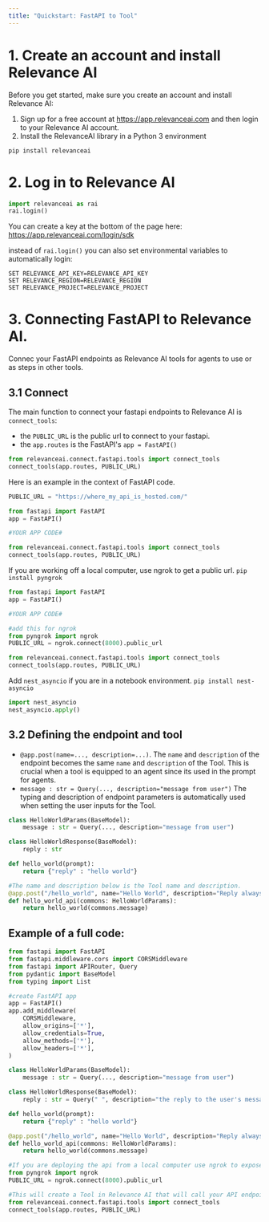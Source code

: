 ```yaml
---
title: "Quickstart: FastAPI to Tool"
---
```


# 1. Create an account and install Relevance AI

Before you get started, make sure you create an account and install Relevance AI:
  1. Sign up for a free account at https://app.relevanceai.com and then login to your Relevance AI account.
  2. Install the RelevanceAI library in a Python 3 environment

```
pip install relevanceai
```

# 2. Log in to Relevance AI

```python Python
import relevanceai as rai
rai.login()
```
You can create a key at the bottom of the page here: https://app.relevanceai.com/login/sdk

instead of `rai.login()` you can also set environmental variables to automatically login:
```
SET RELEVANCE_API_KEY=RELEVANCE_API_KEY
SET RELEVANCE_REGION=RELEVANCE_REGION
SET RELEVANCE_PROJECT=RELEVANCE_PROJECT
```

# 3. Connecting FastAPI to Relevance AI.
Connec your FastAPI endpoints as Relevance AI tools for agents to use or as steps in other tools.

## 3.1 Connect
The main function to connect your fastapi endpoints to Relevance AI is `connect_tools`:
- the `PUBLIC_URL` is the public url to connect to your fastapi. 
- the `app.routes` is the FastAPI's `app = FastAPI()`  

```python Python
from relevanceai.connect.fastapi.tools import connect_tools
connect_tools(app.routes, PUBLIC_URL)
```

Here is an example in the context of FastAPI code.
```python Python
PUBLIC_URL = "https://where_my_api_is_hosted.com/"

from fastapi import FastAPI
app = FastAPI()

#YOUR APP CODE#

from relevanceai.connect.fastapi.tools import connect_tools
connect_tools(app.routes, PUBLIC_URL)
```

If you are working off a local computer, use ngrok to get a public url. `pip install pyngrok`

```python Python
from fastapi import FastAPI
app = FastAPI()

#YOUR APP CODE#

#add this for ngrok
from pyngrok import ngrok
PUBLIC_URL = ngrok.connect(8000).public_url

from relevanceai.connect.fastapi.tools import connect_tools
connect_tools(app.routes, PUBLIC_URL)
```

Add `nest_asyncio` if you are in a notebook environment. `pip install nest-asyncio`

```python Python
import nest_asyncio
nest_asyncio.apply()
```

## 3.2 Defining the endpoint and tool
- `@app.post(name=..., description=...)`. The `name` and `description` of the endpoint becomes the same `name` and `description` of the Tool. This is crucial when a tool is equipped to an agent since its used in the prompt for agents.
- `message : str = Query(..., description="message from user")` The typing and description of endpoint parameters is automatically used when setting the user inputs for the Tool.

```python Python
class HelloWorldParams(BaseModel):
    message : str = Query(..., description="message from user")

class HelloWorldResponse(BaseModel):
    reply : str

def hello_world(prompt):
    return {"reply" : "hello world"}

#The name and description below is the Tool name and description.
@app.post("/hello_world", name="Hello World", description="Reply always with hello world", response_model=HelloWorldResponse)
def hello_world_api(commons: HelloWorldParams):
    return hello_world(commons.message)
```

## Example of a full code:
```python Python
from fastapi import FastAPI
from fastapi.middleware.cors import CORSMiddleware
from fastapi import APIRouter, Query
from pydantic import BaseModel
from typing import List

#create FastAPI app
app = FastAPI()
app.add_middleware(
    CORSMiddleware,
    allow_origins=['*'],
    allow_credentials=True,
    allow_methods=['*'],
    allow_headers=['*'],
)

class HelloWorldParams(BaseModel):
    message : str = Query(..., description="message from user")

class HelloWorldResponse(BaseModel):
    reply : str = Query(" ", description="the reply to the user's message")

def hello_world(prompt):
    return {"reply" : "hello world"}

@app.post("/hello_world", name="Hello World", description="Reply always with hello world", response_model=HelloWorldResponse)
def hello_world_api(commons: HelloWorldParams):
    return hello_world(commons.message)

#If you are deploying the api from a local computer use ngrok to expose a public url.
from pyngrok import ngrok
PUBLIC_URL = ngrok.connect(8000).public_url

#This will create a Tool in Relevance AI that will call your API endpoint
from relevanceai.connect.fastapi.tools import connect_tools
connect_tools(app.routes, PUBLIC_URL)
```